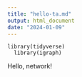 ---
title: "hello-ta.md"
output: html_document
date: "2024-01-09"
---
```
library(tidyverse)
  library(igraph)
```
Hello, network!



